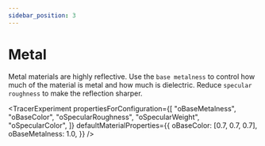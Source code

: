 ```yaml
---
sidebar_position: 3
---
```



# Metal

Metal materials are highly reflective. Use the `base metalness` to control how much of the material is metal and how much is dielectric. Reduce `specular roughness` to make the reflection sharper.

<TracerExperiment
  propertiesForConfiguration={[
    "oBaseMetalness",
    "oBaseColor",
    "oSpecularRoughness",
    "oSpecularWeight",
    "oSpecularColor",
  ]}
  defaultMaterialProperties={{
    oBaseColor: [0.7, 0.7, 0.7],
    oBaseMetalness: 1.0,
  }}
/>
